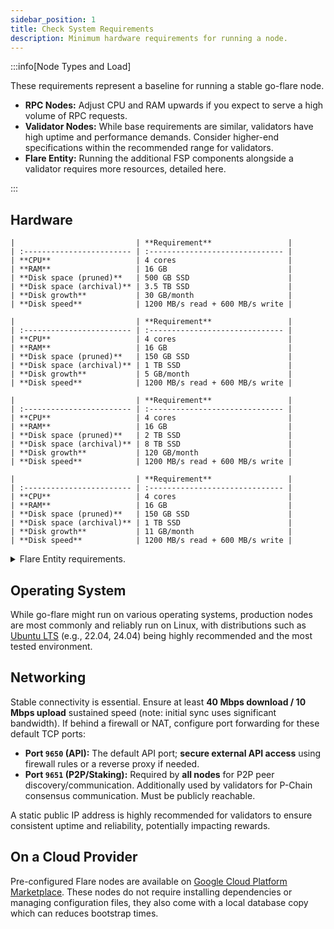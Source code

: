```yaml
---
sidebar_position: 1
title: Check System Requirements
description: Minimum hardware requirements for running a node.
---
```



:::info[Node Types and Load]

These requirements represent a baseline for running a stable go-flare node.

- **RPC Nodes:** Adjust CPU and RAM upwards if you expect to serve a high volume of RPC requests.
- **Validator Nodes:** While base requirements are similar, validators have high uptime and performance demands. Consider higher-end specifications within the recommended range for validators.
- **Flare Entity:** Running the additional FSP components alongside a validator requires more resources, detailed here.

:::

## Hardware

<Tabs groupId="network" block>
  <TabItem value="flare" label="Flare Mainnet" default>

    |                           | **Requirement**                 |
    | :------------------------ | :------------------------------ |
    | **CPU**                   | 4 cores                         |
    | **RAM**                   | 16 GB                           |
    | **Disk space (pruned)**   | 500 GB SSD                      |
    | **Disk space (archival)** | 3.5 TB SSD                      |
    | **Disk growth**           | 30 GB/month                     |
    | **Disk speed**            | 1200 MB/s read + 600 MB/s write |

  </TabItem>
  <TabItem value="coston2" label="Flare Testnet Coston2">

    |                           | **Requirement**                 |
    | :------------------------ | :------------------------------ |
    | **CPU**                   | 4 cores                         |
    | **RAM**                   | 16 GB                           |
    | **Disk space (pruned)**   | 150 GB SSD                      |
    | **Disk space (archival)** | 1 TB SSD                        |
    | **Disk growth**           | 5 GB/month                      |
    | **Disk speed**            | 1200 MB/s read + 600 MB/s write |

  </TabItem>
  <TabItem value="songbird" label="Songbird Canary-Network">

    |                           | **Requirement**                 |
    | :------------------------ | :------------------------------ |
    | **CPU**                   | 4 cores                         |
    | **RAM**                   | 16 GB                           |
    | **Disk space (pruned)**   | 2 TB SSD                        |
    | **Disk space (archival)** | 8 TB SSD                        |
    | **Disk growth**           | 120 GB/month                    |
    | **Disk speed**            | 1200 MB/s read + 600 MB/s write |

  </TabItem>
  <TabItem value="coston" label="Songbird Testnet Coston">

    |                           | **Requirement**                 |
    | :------------------------ | :------------------------------ |
    | **CPU**                   | 4 cores                         |
    | **RAM**                   | 16 GB                           |
    | **Disk space (pruned)**   | 150 GB SSD                      |
    | **Disk space (archival)** | 1 TB SSD                        |
    | **Disk growth**           | 11 GB/month                     |
    | **Disk speed**            | 1200 MB/s read + 600 MB/s write |

  </TabItem>
</Tabs>

<details>

<summary>Flare Entity requirements.</summary>

To deploy all [Flare Entity](/run-node/flare-entity) components on a single HW instance:

<Tabs groupId="network" block>
  <TabItem value="flare" label="Flare Mainnet" default>

    |                           | **Requirement** |
    |:--------------------------|:----------------|
    | **CPU**                   | 16 cores        |
    | **RAM**                   | 64 GB           |
    | **Disk space**            | 4 TB SSD        |

  </TabItem>
  <TabItem value="coston2" label="Flare Testnet Coston2">

    |                           | **Requirement** |
    |:--------------------------|:----------------|
    | **CPU**                   | 8 cores         |
    | **RAM**                   | 16 GB           |
    | **Disk space**            | 100 GB SSD      |

  </TabItem>
  <TabItem value="songbird" label="Songbird Canary-Network">

    |                           | **Requirement**  |
    |:--------------------------|:-----------------|
    | **CPU**                   | 16 cores         |
    | **RAM**                   | 64 GB            |
    | **Disk space**            | 4 TB SSD         |

  </TabItem>
  <TabItem value="coston" label="Songbird Testnet Coston">

    |                           | **Requirement** |
    |:--------------------------|:----------------|
    | **CPU**                   | 8 cores         |
    | **RAM**                   | 16 GB           |
    | **Disk space**            | 100 GB SSD      |

  </TabItem>
</Tabs>

It is possible to split the FSP deployment across multiple instances, but this deviation from the recommended deployment configuration could introduce additional friction when updating.

</details>

## Operating System

While go-flare might run on various operating systems, production nodes are most commonly and reliably run on Linux, with distributions such as [Ubuntu LTS](https://ubuntu.com) (e.g., 22.04, 24.04) being highly recommended and the most tested environment.

## Networking

Stable connectivity is essential. Ensure at least **40 Mbps download / 10 Mbps upload** sustained speed (note: initial sync uses significant bandwidth).
If behind a firewall or NAT, configure port forwarding for these default TCP ports:

- **Port `9650` (API):** The default API port; **secure external API access** using firewall rules or a reverse proxy if needed.
- **Port `9651` (P2P/Staking):** Required by **all nodes** for P2P peer discovery/communication. Additionally used by validators for P-Chain consensus communication. Must be publicly reachable.

A static public IP address is highly recommended for validators to ensure consistent uptime and reliability, potentially impacting rewards.

## On a Cloud Provider

Pre-configured Flare nodes are available on [Google Cloud Platform Marketplace](/run-node/gcp-marketplace-nodes).
These nodes do not require installing dependencies or managing configuration files, they also come with a local database copy which can reduces bootstrap times.
